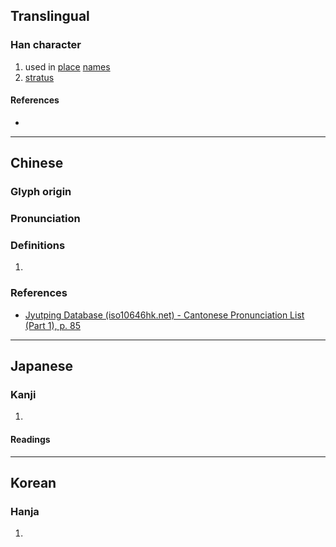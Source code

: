 {{character info}}
==Translingual==

===Han character===
{{Han char|rn=31|rad=囗|as=13|sn=16|four=60401|canj=WWLJ|ids=⿴囗睪}}

# used in [[place]] [[name]]s
# [[stratus]]

====References====
* {{Han ref|kx=0221.110|dkj=04850|dj=0453.110|hdz=10726.150|uh=571B|ud=22299|bh=E948|bd=59720}}

----

==Chinese==
{{zh-forms}}

===Glyph origin===
{{Han etym}}
{{Han compound|囗|睪|c1=s|c2=p|ls=psc}}

===Pronunciation===
{{zh-pron
|m=yì
|c=jik6
|mc=y
|oc=y
|cat=
}}

===Definitions===
{{zh-hanzi}}

# {{rfdef|zh|sort=囗13}}

===References===
* [http://www.iso10646hk.net/jp/document/download.jsp Jyutping Database (iso10646hk.net) - Cantonese Pronunciation List (Part 1), p. 85]

----

==Japanese==

===Kanji===
{{ja-kanji|grade=|rs=囗13}}

# {{rfdef|ja|sort=囗13}}

====Readings====
{{ja-readings
|goon=やく
|kanon=えき
|kun=めぐりゆ-く
}}

----

==Korean==

===Hanja===
{{ko-hanja|hangeul=[[역]]|rv=yeok|mr=yŏk}}

# {{rfdef|ko|sort=囗13}}